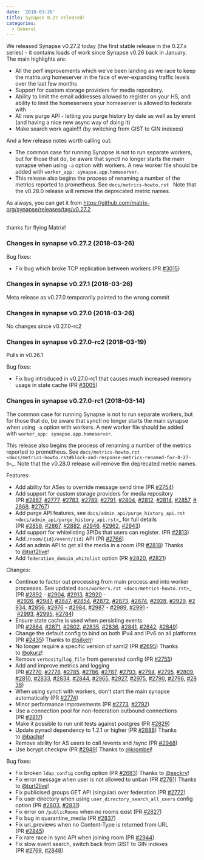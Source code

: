 ```yaml
---
date: '2018-03-26'
title: Synapse 0.27 released!
categories:
  - General
---
```


<div class="release clearfix label-latest">
<div class="release-body commit open float-left">
<div class="release-header">
<div class="release clearfix label-latest">
<div class="release-body commit open float-left">
<div class="release-header">
<p class="release-title text-normal">We released Synapse v0.27.2 today (the first stable release in the 0.27.x series) - it contains loads of work since Synapse v0.26 back in January.  The main highlights are:</p>

<ul>
 	<li class="release-title text-normal">All the perf improvements which we've been landing as we race to keep the matrix.org homeserver in the face of ever-expanding traffic levels over the last few months</li>
 	<li class="release-title text-normal">Support for custom storage providers for media repository.</li>
 	<li class="release-title text-normal">Ability to limit the email addresses allowed to register on your HS, and ability to limit the homeservers your homeserver is allowed to federate with</li>
 	<li class="release-title text-normal">All new purge API - letting you purge history by date as well as by event (and having a nice new async way of doing it)</li>
 	<li class="release-title text-normal">Make search work again!!! (by switching from GIST to GIN indexes)</li>
</ul>
And a few release notes worth calling out:
<ul>
 	<li>The common case for running Synapse is not to run separate workers, but for those that do, be aware that synctl no longer starts the main synapse when using <code>-a</code> option with workers. A new worker file should be added with <code>worker_app: synapse.app.homeserver</code>.</li>
 	<li>This release also begins the process of renaming a number of the metrics reported to prometheus. See <code>docs/metrics-howto.rst </code>
Note that the v0.28.0 release will remove the deprecated metric names.</li>
</ul>
</div>
As always, you can get it from <a href="https://github.com/matrix-org/synapse/releases/tag/v0.27.2">https://github.com/matrix-org/synapse/releases/tag/v0.27.2</a>

</div>
&nbsp;

thanks for flying Matrix!
<div class="release-body commit open float-left">
<div class="release-header">
<h3 class="f5 text-gray mt-1 mb-4"></h3>
<h3 class="f5 text-gray mt-1 mb-4">Changes in synapse v0.27.2 (2018-03-26)</h3>
</div>
<div class="markdown-body">

Bug fixes:
<ul>
 	<li>Fix bug which broke TCP replication between workers (PR <a class="issue-link js-issue-link" href="https://github.com/matrix-org/synapse/pull/3015" data-error-text="Failed to load issue title" data-id="306553712" data-permission-text="Issue title is private" data-url="https://github.com/matrix-org/synapse/issues/3015">#3015</a>)</li>
</ul>
</div>
</div>
</div>
<div class="release clearfix label-">
<div class="release-body commit open float-left">
<div class="markdown-body">
<h3></h3>
<h3>Changes in synapse v0.27.1 (2018-03-26)</h3>
Meta release as v0.27.0 temporarily pointed to the wrong commit

</div>
</div>
</div>
<div class="release clearfix label-">
<div class="release-body commit open float-left">
<div class="markdown-body">
<h3></h3>
<h3>Changes in synapse v0.27.0 (2018-03-26)</h3>
No changes since v0.27.0-rc2
<h3></h3>
<h3>Changes in synapse v0.27.0-rc2 (2018-03-19)</h3>
Pulls in v0.26.1

Bug fixes:
<ul>
 	<li>Fix bug introduced in v0.27.0-rc1 that causes much increased memory usage in state cache (PR <a class="issue-link js-issue-link" href="https://github.com/matrix-org/synapse/pull/3005" data-error-text="Failed to load issue title" data-id="305611773" data-permission-text="Issue title is private" data-url="https://github.com/matrix-org/synapse/issues/3005">#3005</a>)</li>
</ul>
<h3></h3>
<h3>Changes in synapse v0.27.0-rc1 (2018-03-14)</h3>
The common case for running Synapse is not to run separate workers, but for those that do, be aware that synctl no longer starts the main synapse when using <code>-a</code> option with workers. A new worker file should be added with <code>worker_app: synapse.app.homeserver</code>.

This release also begins the process of renaming a number of the metrics
reported to prometheus. See <code>docs/metrics-howto.rst &lt;docs/metrics-howto.rst#block-and-response-metrics-renamed-for-0-27-0&gt;</code>_.
Note that the v0.28.0 release will remove the deprecated metric names.

Features:
<ul>
 	<li>Add ability for ASes to override message send time (PR <a class="issue-link js-issue-link" href="https://github.com/matrix-org/synapse/pull/2754" data-error-text="Failed to load issue title" data-id="286084501" data-permission-text="Issue title is private" data-url="https://github.com/matrix-org/synapse/issues/2754">#2754</a>)</li>
 	<li>Add support for custom storage providers for media repository (PR <a class="issue-link js-issue-link" href="https://github.com/matrix-org/synapse/pull/2867" data-error-text="Failed to load issue title" data-id="297143892" data-permission-text="Issue title is private" data-url="https://github.com/matrix-org/synapse/issues/2867">#2867</a>, <a class="issue-link js-issue-link" href="https://github.com/matrix-org/synapse/pull/2777" data-error-text="Failed to load issue title" data-id="288157999" data-permission-text="Issue title is private" data-url="https://github.com/matrix-org/synapse/issues/2777">#2777</a>, <a class="issue-link js-issue-link" href="https://github.com/matrix-org/synapse/pull/2783" data-error-text="Failed to load issue title" data-id="288569577" data-permission-text="Issue title is private" data-url="https://github.com/matrix-org/synapse/issues/2783">#2783</a>, <a class="issue-link js-issue-link" href="https://github.com/matrix-org/synapse/pull/2789" data-error-text="Failed to load issue title" data-id="288869854" data-permission-text="Issue title is private" data-url="https://github.com/matrix-org/synapse/issues/2789">#2789</a>, <a class="issue-link js-issue-link" href="https://github.com/matrix-org/synapse/pull/2791" data-error-text="Failed to load issue title" data-id="288934607" data-permission-text="Issue title is private" data-url="https://github.com/matrix-org/synapse/issues/2791">#2791</a>, <a class="issue-link js-issue-link" href="https://github.com/matrix-org/synapse/pull/2804" data-error-text="Failed to load issue title" data-id="289336063" data-permission-text="Issue title is private" data-url="https://github.com/matrix-org/synapse/issues/2804">#2804</a>, <a class="issue-link js-issue-link" href="https://github.com/matrix-org/synapse/pull/2812" data-error-text="Failed to load issue title" data-id="289647722" data-permission-text="Issue title is private" data-url="https://github.com/matrix-org/synapse/issues/2812">#2812</a>, <a class="issue-link js-issue-link" href="https://github.com/matrix-org/synapse/pull/2814" data-error-text="Failed to load issue title" data-id="290067094" data-permission-text="Issue title is private" data-url="https://github.com/matrix-org/synapse/issues/2814">#2814</a>, <a class="issue-link js-issue-link" href="https://github.com/matrix-org/synapse/pull/2857" data-error-text="Failed to load issue title" data-id="295139747" data-permission-text="Issue title is private" data-url="https://github.com/matrix-org/synapse/issues/2857">#2857</a>, <a class="issue-link js-issue-link" href="https://github.com/matrix-org/synapse/pull/2868" data-error-text="Failed to load issue title" data-id="297189465" data-permission-text="Issue title is private" data-url="https://github.com/matrix-org/synapse/issues/2868">#2868</a>, <a class="issue-link js-issue-link" href="https://github.com/matrix-org/synapse/pull/2767" data-error-text="Failed to load issue title" data-id="287142685" data-permission-text="Issue title is private" data-url="https://github.com/matrix-org/synapse/issues/2767">#2767</a>)</li>
 	<li>Add purge API features, see <code>docs/admin_api/purge_history_api.rst &lt;docs/admin_api/purge_history_api.rst&gt;</code>_ for full details (PR <a class="issue-link js-issue-link" href="https://github.com/matrix-org/synapse/pull/2858" data-error-text="Failed to load issue title" data-id="295623787" data-permission-text="Issue title is private" data-url="https://github.com/matrix-org/synapse/issues/2858">#2858</a>, <a class="issue-link js-issue-link" href="https://github.com/matrix-org/synapse/pull/2867" data-error-text="Failed to load issue title" data-id="297143892" data-permission-text="Issue title is private" data-url="https://github.com/matrix-org/synapse/issues/2867">#2867</a>, <a class="issue-link js-issue-link" href="https://github.com/matrix-org/synapse/pull/2882" data-error-text="Failed to load issue title" data-id="297795332" data-permission-text="Issue title is private" data-url="https://github.com/matrix-org/synapse/issues/2882">#2882</a>, <a class="issue-link js-issue-link" href="https://github.com/matrix-org/synapse/pull/2946" data-error-text="Failed to load issue title" data-id="302323973" data-permission-text="Issue title is private" data-url="https://github.com/matrix-org/synapse/issues/2946">#2946</a>, <a class="issue-link js-issue-link" href="https://github.com/matrix-org/synapse/pull/2962" data-error-text="Failed to load issue title" data-id="303453845" data-permission-text="Issue title is private" data-url="https://github.com/matrix-org/synapse/issues/2962">#2962</a>, <a class="issue-link js-issue-link" href="https://github.com/matrix-org/synapse/pull/2943" data-error-text="Failed to load issue title" data-id="302274834" data-permission-text="Issue title is private" data-url="https://github.com/matrix-org/synapse/issues/2943">#2943</a>)</li>
 	<li>Add support for whitelisting 3PIDs that users can register. (PR <a class="issue-link js-issue-link" href="https://github.com/matrix-org/synapse/pull/2813" data-error-text="Failed to load issue title" data-id="289822303" data-permission-text="Issue title is private" data-url="https://github.com/matrix-org/synapse/issues/2813">#2813</a>)</li>
 	<li>Add <code>/room/{id}/event/{id}</code> API (PR <a class="issue-link js-issue-link" href="https://github.com/matrix-org/synapse/pull/2766" data-error-text="Failed to load issue title" data-id="287111856" data-permission-text="Issue title is private" data-url="https://github.com/matrix-org/synapse/issues/2766">#2766</a>)</li>
 	<li>Add an admin API to get all the media in a room (PR <a class="issue-link js-issue-link" href="https://github.com/matrix-org/synapse/pull/2818" data-error-text="Failed to load issue title" data-id="290248966" data-permission-text="Issue title is private" data-url="https://github.com/matrix-org/synapse/issues/2818">#2818</a>) Thanks to <a class="user-mention" href="https://github.com/turt2live" data-hovercard-user-id="1190097">@turt2live</a>!</li>
 	<li>Add <code>federation_domain_whitelist</code> option (PR <a class="issue-link js-issue-link" href="https://github.com/matrix-org/synapse/pull/2820" data-error-text="Failed to load issue title" data-id="290431422" data-permission-text="Issue title is private" data-url="https://github.com/matrix-org/synapse/issues/2820">#2820</a>, <a class="issue-link js-issue-link" href="https://github.com/matrix-org/synapse/pull/2821" data-error-text="Failed to load issue title" data-id="290535583" data-permission-text="Issue title is private" data-url="https://github.com/matrix-org/synapse/issues/2821">#2821</a>)</li>
</ul>
Changes:
<ul>
 	<li>Continue to factor out processing from main process and into worker processes. See updated <code>docs/workers.rst &lt;docs/metrics-howto.rst&gt;</code>_ (PR <a class="issue-link js-issue-link" href="https://github.com/matrix-org/synapse/pull/2892" data-error-text="Failed to load issue title" data-id="298561185" data-permission-text="Issue title is private" data-url="https://github.com/matrix-org/synapse/issues/2892">#2892</a> - <a class="issue-link js-issue-link" href="https://github.com/matrix-org/synapse/pull/2904" data-error-text="Failed to load issue title" data-id="299011997" data-permission-text="Issue title is private" data-url="https://github.com/matrix-org/synapse/issues/2904">#2904</a>, <a class="issue-link js-issue-link" href="https://github.com/matrix-org/synapse/pull/2913" data-error-text="Failed to load issue title" data-id="300641311" data-permission-text="Issue title is private" data-url="https://github.com/matrix-org/synapse/issues/2913">#2913</a>, <a class="issue-link js-issue-link" href="https://github.com/matrix-org/synapse/pull/2920" data-error-text="Failed to load issue title" data-id="301369053" data-permission-text="Issue title is private" data-url="https://github.com/matrix-org/synapse/issues/2920">#2920</a> - <a class="issue-link js-issue-link" href="https://github.com/matrix-org/synapse/pull/2926" data-error-text="Failed to load issue title" data-id="301430108" data-permission-text="Issue title is private" data-url="https://github.com/matrix-org/synapse/issues/2926">#2926</a>, <a class="issue-link js-issue-link" href="https://github.com/matrix-org/synapse/pull/2947" data-error-text="Failed to load issue title" data-id="302345912" data-permission-text="Issue title is private" data-url="https://github.com/matrix-org/synapse/issues/2947">#2947</a>, <a class="issue-link js-issue-link" href="https://github.com/matrix-org/synapse/pull/2847" data-error-text="Failed to load issue title" data-id="294445742" data-permission-text="Issue title is private" data-url="https://github.com/matrix-org/synapse/issues/2847">#2847</a>, <a class="issue-link js-issue-link" href="https://github.com/matrix-org/synapse/pull/2854" data-error-text="Failed to load issue title" data-id="294788458" data-permission-text="Issue title is private" data-url="https://github.com/matrix-org/synapse/issues/2854">#2854</a>, <a class="issue-link js-issue-link" href="https://github.com/matrix-org/synapse/pull/2872" data-error-text="Failed to load issue title" data-id="297406819" data-permission-text="Issue title is private" data-url="https://github.com/matrix-org/synapse/issues/2872">#2872</a>, <a class="issue-link js-issue-link" href="https://github.com/matrix-org/synapse/pull/2873" data-error-text="Failed to load issue title" data-id="297453720" data-permission-text="Issue title is private" data-url="https://github.com/matrix-org/synapse/issues/2873">#2873</a>, <a class="issue-link js-issue-link" href="https://github.com/matrix-org/synapse/pull/2874" data-error-text="Failed to load issue title" data-id="297495962" data-permission-text="Issue title is private" data-url="https://github.com/matrix-org/synapse/issues/2874">#2874</a>, <a class="issue-link js-issue-link" href="https://github.com/matrix-org/synapse/pull/2928" data-error-text="Failed to load issue title" data-id="301499498" data-permission-text="Issue title is private" data-url="https://github.com/matrix-org/synapse/issues/2928">#2928</a>, <a class="issue-link js-issue-link" href="https://github.com/matrix-org/synapse/pull/2929" data-error-text="Failed to load issue title" data-id="301509586" data-permission-text="Issue title is private" data-url="https://github.com/matrix-org/synapse/issues/2929">#2929</a>, <a class="issue-link js-issue-link" href="https://github.com/matrix-org/synapse/pull/2934" data-error-text="Failed to load issue title" data-id="301790132" data-permission-text="Issue title is private" data-url="https://github.com/matrix-org/synapse/issues/2934">#2934</a>, <a class="issue-link js-issue-link" href="https://github.com/matrix-org/synapse/pull/2856" data-error-text="Failed to load issue title" data-id="295084944" data-permission-text="Issue title is private" data-url="https://github.com/matrix-org/synapse/issues/2856">#2856</a>, <a class="issue-link js-issue-link" href="https://github.com/matrix-org/synapse/pull/2976" data-error-text="Failed to load issue title" data-id="304706297" data-permission-text="Issue title is private" data-url="https://github.com/matrix-org/synapse/issues/2976">#2976</a> - <a class="issue-link js-issue-link" href="https://github.com/matrix-org/synapse/pull/2984" data-error-text="Failed to load issue title" data-id="304740825" data-permission-text="Issue title is private" data-url="https://github.com/matrix-org/synapse/issues/2984">#2984</a>, <a class="issue-link js-issue-link" href="https://github.com/matrix-org/synapse/pull/2987" data-error-text="Failed to load issue title" data-id="304821270" data-permission-text="Issue title is private" data-url="https://github.com/matrix-org/synapse/issues/2987">#2987</a> - <a class="issue-link js-issue-link" href="https://github.com/matrix-org/synapse/pull/2989" data-error-text="Failed to load issue title" data-id="304866716" data-permission-text="Issue title is private" data-url="https://github.com/matrix-org/synapse/issues/2989">#2989</a>, <a class="issue-link js-issue-link" href="https://github.com/matrix-org/synapse/pull/2991" data-error-text="Failed to load issue title" data-id="304872444" data-permission-text="Issue title is private" data-url="https://github.com/matrix-org/synapse/issues/2991">#2991</a> - <a class="issue-link js-issue-link" href="https://github.com/matrix-org/synapse/pull/2993" data-error-text="Failed to load issue title" data-id="304884837" data-permission-text="Issue title is private" data-url="https://github.com/matrix-org/synapse/issues/2993">#2993</a>, <a class="issue-link js-issue-link" href="https://github.com/matrix-org/synapse/pull/2995" data-error-text="Failed to load issue title" data-id="305183031" data-permission-text="Issue title is private" data-url="https://github.com/matrix-org/synapse/issues/2995">#2995</a>, <a class="issue-link js-issue-link" href="https://github.com/matrix-org/synapse/pull/2784" data-error-text="Failed to load issue title" data-id="288646985" data-permission-text="Issue title is private" data-url="https://github.com/matrix-org/synapse/issues/2784">#2784</a>)</li>
 	<li>Ensure state cache is used when persisting events (PR <a class="issue-link js-issue-link" href="https://github.com/matrix-org/synapse/pull/2864" data-error-text="Failed to load issue title" data-id="296733137" data-permission-text="Issue title is private" data-url="https://github.com/matrix-org/synapse/issues/2864">#2864</a>, <a class="issue-link js-issue-link" href="https://github.com/matrix-org/synapse/pull/2871" data-error-text="Failed to load issue title" data-id="297402993" data-permission-text="Issue title is private" data-url="https://github.com/matrix-org/synapse/issues/2871">#2871</a>, <a class="issue-link js-issue-link" href="https://github.com/matrix-org/synapse/pull/2802" data-error-text="Failed to load issue title" data-id="289312790" data-permission-text="Issue title is private" data-url="https://github.com/matrix-org/synapse/issues/2802">#2802</a>, <a class="issue-link js-issue-link" href="https://github.com/matrix-org/synapse/pull/2835" data-error-text="Failed to load issue title" data-id="292486340" data-permission-text="Issue title is private" data-url="https://github.com/matrix-org/synapse/issues/2835">#2835</a>, <a class="issue-link js-issue-link" href="https://github.com/matrix-org/synapse/pull/2836" data-error-text="Failed to load issue title" data-id="292488546" data-permission-text="Issue title is private" data-url="https://github.com/matrix-org/synapse/issues/2836">#2836</a>, <a class="issue-link js-issue-link" href="https://github.com/matrix-org/synapse/pull/2841" data-error-text="Failed to load issue title" data-id="293319852" data-permission-text="Issue title is private" data-url="https://github.com/matrix-org/synapse/issues/2841">#2841</a>, <a class="issue-link js-issue-link" href="https://github.com/matrix-org/synapse/pull/2842" data-error-text="Failed to load issue title" data-id="293516371" data-permission-text="Issue title is private" data-url="https://github.com/matrix-org/synapse/issues/2842">#2842</a>, <a class="issue-link js-issue-link" href="https://github.com/matrix-org/synapse/pull/2849" data-error-text="Failed to load issue title" data-id="294454677" data-permission-text="Issue title is private" data-url="https://github.com/matrix-org/synapse/issues/2849">#2849</a>)</li>
 	<li>Change the default config to bind on both IPv4 and IPv6 on all platforms (PR <a class="issue-link js-issue-link" href="https://github.com/matrix-org/synapse/pull/2435" data-error-text="Failed to load issue title" data-id="254819246" data-permission-text="Issue title is private" data-url="https://github.com/matrix-org/synapse/issues/2435">#2435</a>) Thanks to <a class="user-mention" href="https://github.com/silkeh" data-hovercard-user-id="5798032">@silkeh</a>!</li>
 	<li>No longer require a specific version of saml2 (PR <a class="issue-link js-issue-link" href="https://github.com/matrix-org/synapse/pull/2695" data-error-text="Failed to load issue title" data-id="275301530" data-permission-text="Issue title is private" data-url="https://github.com/matrix-org/synapse/issues/2695">#2695</a>) Thanks to <a class="user-mention" href="https://github.com/okurz" data-hovercard-user-id="1693432">@okurz</a>!</li>
 	<li>Remove <code>verbosity</code>/<code>log_file</code> from generated config (PR <a class="issue-link js-issue-link" href="https://github.com/matrix-org/synapse/pull/2755" data-error-text="Failed to load issue title" data-id="286276436" data-permission-text="Issue title is private" data-url="https://github.com/matrix-org/synapse/issues/2755">#2755</a>)</li>
 	<li>Add and improve metrics and logging (PR <a class="issue-link js-issue-link" href="https://github.com/matrix-org/synapse/pull/2770" data-error-text="Failed to load issue title" data-id="287188683" data-permission-text="Issue title is private" data-url="https://github.com/matrix-org/synapse/issues/2770">#2770</a>, <a class="issue-link js-issue-link" href="https://github.com/matrix-org/synapse/pull/2778" data-error-text="Failed to load issue title" data-id="288278959" data-permission-text="Issue title is private" data-url="https://github.com/matrix-org/synapse/issues/2778">#2778</a>, <a class="issue-link js-issue-link" href="https://github.com/matrix-org/synapse/pull/2785" data-error-text="Failed to load issue title" data-id="288661455" data-permission-text="Issue title is private" data-url="https://github.com/matrix-org/synapse/issues/2785">#2785</a>, <a class="issue-link js-issue-link" href="https://github.com/matrix-org/synapse/pull/2786" data-error-text="Failed to load issue title" data-id="288673610" data-permission-text="Issue title is private" data-url="https://github.com/matrix-org/synapse/issues/2786">#2786</a>, <a class="issue-link js-issue-link" href="https://github.com/matrix-org/synapse/pull/2787" data-error-text="Failed to load issue title" data-id="288680996" data-permission-text="Issue title is private" data-url="https://github.com/matrix-org/synapse/issues/2787">#2787</a>, <a class="issue-link js-issue-link" href="https://github.com/matrix-org/synapse/pull/2793" data-error-text="Failed to load issue title" data-id="288990634" data-permission-text="Issue title is private" data-url="https://github.com/matrix-org/synapse/issues/2793">#2793</a>, <a class="issue-link js-issue-link" href="https://github.com/matrix-org/synapse/pull/2794" data-error-text="Failed to load issue title" data-id="288990935" data-permission-text="Issue title is private" data-url="https://github.com/matrix-org/synapse/issues/2794">#2794</a>, <a class="issue-link js-issue-link" href="https://github.com/matrix-org/synapse/pull/2795" data-error-text="Failed to load issue title" data-id="288991781" data-permission-text="Issue title is private" data-url="https://github.com/matrix-org/synapse/issues/2795">#2795</a>, <a class="issue-link js-issue-link" href="https://github.com/matrix-org/synapse/pull/2809" data-error-text="Failed to load issue title" data-id="289596655" data-permission-text="Issue title is private" data-url="https://github.com/matrix-org/synapse/issues/2809">#2809</a>, <a class="issue-link js-issue-link" href="https://github.com/matrix-org/synapse/pull/2810" data-error-text="Failed to load issue title" data-id="289611347" data-permission-text="Issue title is private" data-url="https://github.com/matrix-org/synapse/issues/2810">#2810</a>, <a class="issue-link js-issue-link" href="https://github.com/matrix-org/synapse/pull/2833" data-error-text="Failed to load issue title" data-id="292478167" data-permission-text="Issue title is private" data-url="https://github.com/matrix-org/synapse/issues/2833">#2833</a>, <a class="issue-link js-issue-link" href="https://github.com/matrix-org/synapse/pull/2834" data-error-text="Failed to load issue title" data-id="292485874" data-permission-text="Issue title is private" data-url="https://github.com/matrix-org/synapse/issues/2834">#2834</a>, <a class="issue-link js-issue-link" href="https://github.com/matrix-org/synapse/pull/2844" data-error-text="Failed to load issue title" data-id="293722386" data-permission-text="Issue title is private" data-url="https://github.com/matrix-org/synapse/issues/2844">#2844</a>, <a class="issue-link js-issue-link" href="https://github.com/matrix-org/synapse/pull/2965" data-error-text="Failed to load issue title" data-id="303899583" data-permission-text="Issue title is private" data-url="https://github.com/matrix-org/synapse/issues/2965">#2965</a>, <a class="issue-link js-issue-link" href="https://github.com/matrix-org/synapse/pull/2927" data-error-text="Failed to load issue title" data-id="301458883" data-permission-text="Issue title is private" data-url="https://github.com/matrix-org/synapse/issues/2927">#2927</a>, <a class="issue-link js-issue-link" href="https://github.com/matrix-org/synapse/pull/2975" data-error-text="Failed to load issue title" data-id="304696133" data-permission-text="Issue title is private" data-url="https://github.com/matrix-org/synapse/issues/2975">#2975</a>, <a class="issue-link js-issue-link" href="https://github.com/matrix-org/synapse/pull/2790" data-error-text="Failed to load issue title" data-id="288882318" data-permission-text="Issue title is private" data-url="https://github.com/matrix-org/synapse/issues/2790">#2790</a>, <a class="issue-link js-issue-link" href="https://github.com/matrix-org/synapse/pull/2796" data-error-text="Failed to load issue title" data-id="289002187" data-permission-text="Issue title is private" data-url="https://github.com/matrix-org/synapse/issues/2796">#2796</a>, <a class="issue-link js-issue-link" href="https://github.com/matrix-org/synapse/pull/2838" data-error-text="Failed to load issue title" data-id="292878012" data-permission-text="Issue title is private" data-url="https://github.com/matrix-org/synapse/issues/2838">#2838</a>)</li>
 	<li>When using synctl with workers, don't start the main synapse automatically (PR <a class="issue-link js-issue-link" href="https://github.com/matrix-org/synapse/pull/2774" data-error-text="Failed to load issue title" data-id="287752976" data-permission-text="Issue title is private" data-url="https://github.com/matrix-org/synapse/issues/2774">#2774</a>)</li>
 	<li>Minor performance improvements (PR <a class="issue-link js-issue-link" href="https://github.com/matrix-org/synapse/pull/2773" data-error-text="Failed to load issue title" data-id="287525837" data-permission-text="Issue title is private" data-url="https://github.com/matrix-org/synapse/issues/2773">#2773</a>, <a class="issue-link js-issue-link" href="https://github.com/matrix-org/synapse/pull/2792" data-error-text="Failed to load issue title" data-id="288956339" data-permission-text="Issue title is private" data-url="https://github.com/matrix-org/synapse/issues/2792">#2792</a>)</li>
 	<li>Use a connection pool for non-federation outbound connections (PR <a class="issue-link js-issue-link" href="https://github.com/matrix-org/synapse/pull/2817" data-error-text="Failed to load issue title" data-id="290150012" data-permission-text="Issue title is private" data-url="https://github.com/matrix-org/synapse/issues/2817">#2817</a>)</li>
 	<li>Make it possible to run unit tests against postgres (PR <a class="issue-link js-issue-link" href="https://github.com/matrix-org/synapse/pull/2829" data-error-text="Failed to load issue title" data-id="291766061" data-permission-text="Issue title is private" data-url="https://github.com/matrix-org/synapse/issues/2829">#2829</a>)</li>
 	<li>Update pynacl dependency to 1.2.1 or higher (PR <a class="issue-link js-issue-link" href="https://github.com/matrix-org/synapse/pull/2888" data-error-text="Failed to load issue title" data-id="298077542" data-permission-text="Issue title is private" data-url="https://github.com/matrix-org/synapse/issues/2888">#2888</a>) Thanks to <a class="user-mention" href="https://github.com/bachp" data-hovercard-user-id="333807">@bachp</a>!</li>
 	<li>Remove ability for AS users to call /events and /sync (PR <a class="issue-link js-issue-link" href="https://github.com/matrix-org/synapse/pull/2948" data-error-text="Failed to load issue title" data-id="302351006" data-permission-text="Issue title is private" data-url="https://github.com/matrix-org/synapse/issues/2948">#2948</a>)</li>
 	<li>Use bcrypt.checkpw (PR <a class="issue-link js-issue-link" href="https://github.com/matrix-org/synapse/pull/2949" data-error-text="Failed to load issue title" data-id="302378538" data-permission-text="Issue title is private" data-url="https://github.com/matrix-org/synapse/issues/2949">#2949</a>) Thanks to <a class="user-mention" href="https://github.com/krombel" data-hovercard-user-id="11167142">@krombel</a>!</li>
</ul>
Bug fixes:
<ul>
 	<li>Fix broken <code>ldap_config</code> config option (PR <a class="issue-link js-issue-link" href="https://github.com/matrix-org/synapse/pull/2683" data-error-text="Failed to load issue title" data-id="274548585" data-permission-text="Issue title is private" data-url="https://github.com/matrix-org/synapse/issues/2683">#2683</a>) Thanks to <a class="user-mention" href="https://github.com/seckrv" data-hovercard-user-id="33725786">@seckrv</a>!</li>
 	<li>Fix error message when user is not allowed to unban (PR <a class="issue-link js-issue-link" href="https://github.com/matrix-org/synapse/pull/2761" data-error-text="Failed to load issue title" data-id="286627895" data-permission-text="Issue title is private" data-url="https://github.com/matrix-org/synapse/issues/2761">#2761</a>) Thanks to <a class="user-mention" href="https://github.com/turt2live" data-hovercard-user-id="1190097">@turt2live</a>!</li>
 	<li>Fix publicised groups GET API (singular) over federation (PR <a class="issue-link js-issue-link" href="https://github.com/matrix-org/synapse/pull/2772" data-error-text="Failed to load issue title" data-id="287465272" data-permission-text="Issue title is private" data-url="https://github.com/matrix-org/synapse/issues/2772">#2772</a>)</li>
 	<li>Fix user directory when using <code>user_directory_search_all_users</code> config option (PR <a class="issue-link js-issue-link" href="https://github.com/matrix-org/synapse/pull/2803" data-error-text="Failed to load issue title" data-id="289317809" data-permission-text="Issue title is private" data-url="https://github.com/matrix-org/synapse/issues/2803">#2803</a>, <a class="issue-link js-issue-link" href="https://github.com/matrix-org/synapse/pull/2831" data-error-text="Failed to load issue title" data-id="291766486" data-permission-text="Issue title is private" data-url="https://github.com/matrix-org/synapse/issues/2831">#2831</a>)</li>
 	<li>Fix error on <code>/publicRooms</code> when no rooms exist (PR <a class="issue-link js-issue-link" href="https://github.com/matrix-org/synapse/pull/2827" data-error-text="Failed to load issue title" data-id="291754519" data-permission-text="Issue title is private" data-url="https://github.com/matrix-org/synapse/issues/2827">#2827</a>)</li>
 	<li>Fix bug in quarantine_media (PR <a class="issue-link js-issue-link" href="https://github.com/matrix-org/synapse/pull/2837" data-error-text="Failed to load issue title" data-id="292821166" data-permission-text="Issue title is private" data-url="https://github.com/matrix-org/synapse/issues/2837">#2837</a>)</li>
 	<li>Fix url_previews when no Content-Type is returned from URL (PR <a class="issue-link js-issue-link tooltipped tooltipped-ne" href="https://github.com/matrix-org/synapse/pull/2845" data-error-text="Failed to load issue title" data-id="293737258" data-permission-text="Issue title is private">#2845</a>)</li>
 	<li>Fix rare race in sync API when joining room (PR <a class="issue-link js-issue-link" href="https://github.com/matrix-org/synapse/pull/2944" data-error-text="Failed to load issue title" data-id="302277324" data-permission-text="Issue title is private" data-url="https://github.com/matrix-org/synapse/issues/2944">#2944</a>)</li>
 	<li>Fix slow event search, switch back from GIST to GIN indexes (PR <a class="issue-link js-issue-link" href="https://github.com/matrix-org/synapse/pull/2769" data-error-text="Failed to load issue title" data-id="287153610" data-permission-text="Issue title is private" data-url="https://github.com/matrix-org/synapse/issues/2769">#2769</a>, <a class="issue-link js-issue-link" href="https://github.com/matrix-org/synapse/pull/2848" data-error-text="Failed to load issue title" data-id="294449553" data-permission-text="Issue title is private" data-url="https://github.com/matrix-org/synapse/issues/2848">#2848</a>)</li>
</ul>
</div>
</div>
</div>
</div>
</div>
</div>